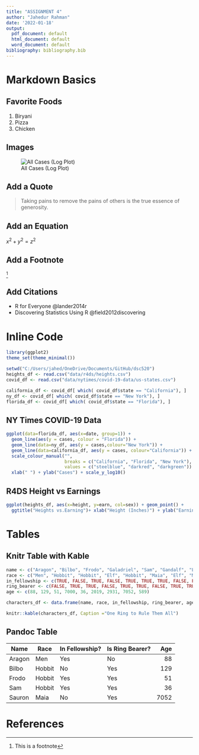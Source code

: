 ---
title: "ASSIGNMENT 4"
author: "Jahedur Rahman"
date: '2022-01-18'
output:
  pdf_document: default
  html_document: default
  word_document: default
bibliography: bibliography.bib
---

# Markdown Basics

## Favorite Foods

1. Biryani
2. Pizza
3. Chicken

## Images

![All Cases (Log Plot)](C:/Users/jahed/OneDrive/Documents/GitHub/dsc520/completed/assignment04/plots/10-all-cases-log.png)

## Add a Quote

> Taking pains to remove the pains of others is the true essence of generosity.

## Add an Equation

$x^2 + y^2 = z^2$

## Add a Footnote

^[This is a footnote]

## Add Citations

* R for Everyone @lander2014r
* Discovering Statistics Using R @field2012discovering

# Inline Code

```{r Load Data, include=FALSE}
library(ggplot2)
theme_set(theme_minimal())

setwd("C:/Users/jahed/OneDrive/Documents/GitHub/dsc520")
heights_df <- read.csv("data/r4ds/heights.csv")
covid_df <- read.csv("data/nytimes/covid-19-data/us-states.csv")

california_df <- covid_df[ which( covid_df$state == "California"), ]
ny_df <- covid_df[ which( covid_df$state == "New York"), ]
florida_df <- covid_df[ which( covid_df$state == "Florida"), ]
```

## NY Times COVID-19 Data

```{r Covid Plot, echo=FALSE}
ggplot(data=florida_df, aes(x=date, group=1)) +
  geom_line(aes(y = cases, colour = "Florida")) +
  geom_line(data=ny_df, aes(y = cases,colour="New York")) +
  geom_line(data=california_df, aes(y = cases, colour="California")) +
  scale_colour_manual("",
                      breaks = c("California", "Florida", "New York"),
                      values = c("steelblue", "darkred", "darkgreen")) +
  xlab(" ") + ylab("Cases") + scale_y_log10()
```

## R4DS Height vs Earnings

```{r Height Plot, echo=FALSE}
ggplot(heights_df, aes(x=height, y=earn, col=sex)) + geom_point() + 
  ggtitle("Heights vs.Earning")+ xlab("Height (Inches)") + ylab("Earnings (Dollars)")
```

# Tables

## Knitr Table with Kable

```{r LOR Knitr Table, echo=FALSE}

name <- c("Aragon", "Bilbo", "Frodo", "Galadriel", "Sam", "Gandalf", "Legolas", "Sauron", "Gollum")
race <- c("Men", "Hobbit", "Hobbit", "Elf", "Hobbit", "Maia", "Elf", "Maia", "Hobbit")
in_fellowship <- c(TRUE, FALSE, TRUE, FALSE, TRUE, TRUE, TRUE, FALSE, FALSE)
ring_bearer <- c(FALSE, TRUE, TRUE, FALSE, TRUE, TRUE, FALSE, TRUE, TRUE)
age <- c(88, 129, 51, 7000, 36, 2019, 2931, 7052, 589)

characters_df <- data.frame(name, race, in_fellowship, ring_bearer, age)

knitr::kable(characters_df, Caption ="One Ring to Rule Them All")
```

## Pandoc Table

| Name      | Race      | In Fellowship? | Is Ring Bearer? | Age    |
|-----------|-----------|----------------|-----------------|-------:|
| Aragon    | Men       | Yes            | No              | 88     |
| Bilbo     | Hobbit    | No             | Yes             | 129    |
| Frodo     | Hobbit    | Yes            | Yes             | 51     |
| Sam       | Hobbit    | Yes            | Yes             | 36     |
| Sauron    | Maia      | No             | Yes             | 7052   |

# References